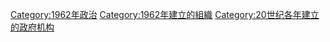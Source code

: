 {{Cat topic in year|topic=建立政府機構|year=1962}}

[[Category:1962年政治|Category:1962年政治]]
[[Category:1962年建立的組織|Category:1962年建立的組織]]
[[Category:20世纪各年建立的政府机构|Category:20世纪各年建立的政府机构]]
